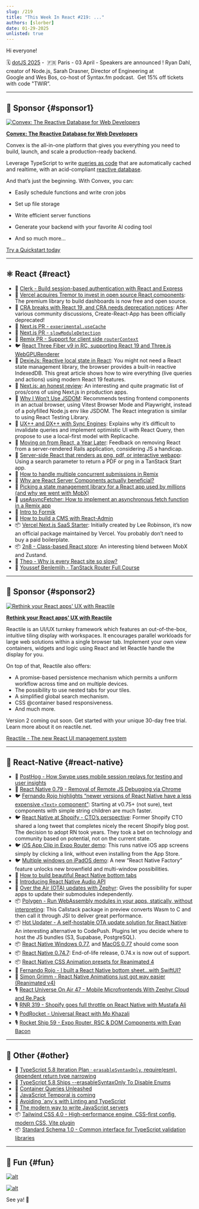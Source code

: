 ```yaml
---
slug: /219
title: "This Week In React #219: ..."
authors: [slorber]
date: 01-29-2025
unlisted: true
---
```


Hi everyone!

<Todo />

🗓️ [dotJS 2025](https://www.dotjs.io/?utm_source=thisweekinreact) -  🇫🇷 Paris - 03 April - Speakers are announced ! Ryan Dahl, creator of Node.js, Sarah Drasner, Director of Engineering at Google and Wes Bos, co-host of Syntax.fm podcast.  Get 15% off tickets with code "TWIR”.

<!-- truncate -->


<Support />

---

## 💸 Sponsor {#sponsor1}

[![Convex: The Reactive Database for Web Developers](/emails/issues/219/convexbanner.jpg)](https://convex.link/thisweek)

**[Convex: The Reactive Database for Web Developers](https://convex.link/thisweek)**

Convex is the all-in-one platform that gives you everything you need to build, launch, and scale a production-ready backend.

Leverage TypeScript to write [queries as code](https://docs.convex.dev/functions/query-functions/) that are automatically cached and realtime, with an acid-compliant [reactive database](https://docs.convex.dev/database).

And that’s just the beginning. With Convex, you can:

- Easily schedule functions and write cron jobs

- Set up file storage

- Write efficient server functions

- Generate your backend with your favorite AI coding tool

- And so much more…

[Try a Quickstart today](https://docs.convex.dev/quickstarts)

---

## ⚛️ React {#react}

- 💸 [Clerk - Build session-based authentication with React and Express](https://go.clerk.com/HRqsMAP)
- 📣 [Vercel acquires Tremor to invest in open source React components](https://vercel.com/blog/vercel-acquires-tremor): The premium library to build dashboards is now free and open source.
- 👀 [CRA breaks with React 19, and CRA needs deprecation notices](https://github.com/facebook/create-react-app/issues/17004): After various community discussions, Create-React-App has been officially deprecated\!
- 👀 [Next.js PR \- `experimental.useCache`](https://github.com/vercel/next.js/pull/75240)
- 👀 [Next.js PR \- `slowModuleDetection`](https://github.com/vercel/next.js/pull/75368)
- 👀 [Remix PR \- Support for client side `routerContext`](https://github.com/remix-run/react-router/pull/12515)
- 🐦 [React Three Fiber v9 in RC, supporting React 19 and Three.js WebGPURenderer](https://x.com/0xca0a/status/1882441755368563114)
- 📜 [DexieJs: Reactive local state in React](https://www.typeonce.dev/article/dexie-js-reactive-local-state-in-react): You might not need a React state management library, the browser provides a built-in reactive IndexedDB. This great article shows how to wire everything (live queries and actions) using modern React 19 features.
- 📜 [Next.js: an honest review](https://beeps.dev/blog/nextjs-an-honest-review): An interesting and quite pragmatic list of pros/cons of using Next.js in production apps.
- 📜 [Why I Won’t Use JSDOM](https://www.epicweb.dev/why-i-won-t-use-jsdom): Recommends testing frontend components in an actual browser, using Vitest Browser Mode and Playwright, instead of a polyfilled Node.js env like JSDOM. The React integration is similar to using React Testing Library.
- 📜 [UX++ and DX++ with Sync Engines](https://www.carlassmann.com/blog/improve-ux-dx-with-sync-engines): Explains why it’s difficult to invalidate queries and implement optimistic UI with React Query, then propose to use a local-first model with Replicache.
- 📜 [Moving on from React, a Year Later](https://kellysutton.com/2025/01/18/moving-on-from-react-a-year-later.html): Feedback on removing React from a server-rendered Rails application, considering JS a handicap.
- 📜 [Server-side React that renders as png, pdf, or interactive webapp](https://swizec.com/blog/server-side-react-that-renders-as-png-pdf-or-interactive-webapp/): Using a search parameter to return a PDF or png in a TanStack Start app.
- 📜 [How to handle multiple concurrent submissions in Remix](https://tigerabrodi.blog/how-to-handle-multiple-concurrent-submissions-in-remix)
- 📜 [Why are React Server Components actually beneficial?](https://tigerabrodi.blog/why-is-react-server-components-actually-beneficial-full-history)
- 📜 [Picking a state management library for a React app used by millions (and why we went with MobX)](https://www.photoroom.com/inside-photoroom/picking-a-state-management-library-why-we-went-with-mobx-)
- 📜 [useAsyncFetcher: How to implement an asynchronous fetch function in a Remix app](https://www.cerbos.dev/blog/useasyncfetcher-implement-asynchronous-fetch-in-remix)
- 📜 [Intro to Formik](https://playfulprogramming.com/posts/formik-intro)
- 📜 [How to build a CMS with React-Admin](https://marmelab.com/blog/2025/01/24/how-to-build-a-cms-with-react-admin.html)
- 📦 [Vercel Next.js SaaS Starter](https://github.com/nextjs/saas-starter): Initially created by Lee Robinson, it’s now an official package maintained by Vercel. You probably don’t need to buy a paid boilerplate.
- 📦 [2n8 \- Class-based React store](https://2n8.wstone.uk/): An interesting blend between MobX and Zustand.
- 🎥 [Theo \- Why is every React site so slow?](https://www.youtube.com/watch?v=INLq9RPAYUw)
- 🎥 [Youssef Benlemlih \- TanStack Router Full Course](https://www.youtube.com/watch?v=fpXOT8SNTpY)

<SubscribeFormEmbed placement="middle" />

---

## 💸 Sponsor {#sponsor2}

[![Rethink your React apps' UX with Reactile](/emails/issues/216/reactile.jpg)](https://www.reactile.net/?utm_source=ThisweekinReact)

**[Rethink your React apps' UX with Reactile](https://www.reactile.net/?utm_source=ThisweekinReact)**

Reactile is an UI/UX turnkey framework which features an out-of-the-box, intuitive tiling display with workspaces. It encourages parallel workloads for large web solutions within a single browser tab. Implement your own view containers, widgets and logic using React and let Reactile handle the display for you.

On top of that, Reactile also offers:

- A promise-based persistence mechanism which permits a uniform workflow across time and on multiple devices.
- The possibility to use nested tabs for your tiles.
- A simplified global search mechanism.
- CSS @container based responsiveness.
- And much more.

Version 2 coming out soon. Get started with your unique 30-day free trial. Learn more about it on reactile.net.

[Reactile - The new React UI management system](https://www.reactile.net/price?utm_source=ThisweekinReact)

---

## 📱 React-Native {#react-native}

- 💸 [PostHog - How Swype uses mobile session replays for testing and user insights](https://dub.link/twir-jan29)
- 📣 [React Native 0.79 \- Removal of Remote JS Debugging via Chrome](https://github.com/react-native-community/discussions-and-proposals/discussions/872)
- 🐦 [Fernando Rojo highlights “newer versions of React Native have a less expensive `<Text>` component”](https://x.com/FernandoTheRojo/status/1882111985661415556): Starting at v0.75+ (not sure), text components with simple string children are much faster.
- 🐦 [React Native at Shopify \- CTO’s perspective](https://x.com/jmwind/status/1882071857098080653): Former Shopify CTO shared a long tweet that completes nicely the recent Shopify blog post. The decision to adopt RN took years. They took a bet on technology and community based on potential, not on the current state.
- 🐦 [iOS App Clip in Expo Router demo](https://x.com/Baconbrix/status/1882141919574360421): This runs native iOS app screens simply by clicking a link, without even installing from the App Store.
- 🐦 [Multiple windows on iPadOS demo](https://x.com/o_kwasniewski/status/1882388170643272130): A new “React Native Factory” feature unlocks new brownfield and multi-window possibilities.
- 📜 [How to build beautiful React Native bottom tabs](https://expo.dev/blog/how-to-build-beautiful-react-native-bottom-tabs)
- 📜 [Introducing React Native Audio API](https://blog.swmansion.com/hello-react-native-audio-api-bb0f10347211)
- 📜 [Over the Air (OTA) updates with Zephyr](https://zephyr-cloud.io/blog/ota-with-zephyr): Gives the possibility for super apps to update their submodules independently.
- 📦 [Polygen \- Run WebAssembly modules in your apps, statically, without interpreting](https://github.com/callstackincubator/polygen): This Callstack package in preview converts Wasm to C and then call it through JSI to deliver great performance.
- 📦 [Hot Updater \- A self-hostable OTA update solution for React Native](https://github.com/gronxb/hot-updater): An interesting alternative to CodePush. Plugins let you decide where to host the JS bundles (S3, Supabase, PostgreSQL).
- 📦 [React Native Windows 0.77](https://github.com/microsoft/react-native-windows/releases/tag/react-native-windows_v0.77.0), and [MacOS 0.77](https://github.com/microsoft/react-native-macos/pull/2333) should come soon
- 📦 [React Native 0.74.7](https://github.com/facebook/react-native/releases/tag/v0.74.7): End-of-life release, 0.74.x is now out of support.
- 📦 [React Native CSS Animation presets for Reanimated 4](https://github.com/software-mansion-labs/react-native-css-animations)
- 🎥 [Fernando Rojo \- I built a React Native bottom sheet...with SwiftUI?](https://www.youtube.com/watch?v=TFEPTgGJ2iU)
- 🎥 [Simon Grimm \- React Native Animations just got way easier (Reanimated v4)](https://www.youtube.com/watch?v=QgCLSR9EbDc)
- 🎙️ [React Universe On Air 47 \- Mobile Microfrontends With Zephyr Cloud and Re.Pack](https://www.youtube.com/watch?v=9fHpEngW2lU)
- 🎙️ [RNR 319 \- Shopify goes full throttle on React Native with Mustafa Ali](https://www.reactnativeradio.com/episodes/rnr-319-shopify-goes-full-throttle-on-react-native-with-mustafa-ali)
- 🎙️ [PodRocket \- Universal React with Mo Khazali](https://podrocket.logrocket.com/universal-react-mo-khazali)
- 🎙️ [Rocket Ship 59 \- Expo Router, RSC & DOM Components with Evan Bacon](https://share.transistor.fm/s/df636b75)

---

## 🔀 Other {#other}

- 👀 [TypeScript 5.8 Iteration Plan · `erasableSyntaxOnly`, require(esm), dependent return type narrowing](https://github.com/microsoft/TypeScript/issues/61023)
- 📜 [TypeScript 5.8 Ships \--erasableSyntaxOnly To Disable Enums](https://www.totaltypescript.com/erasable-syntax-only)
- 📜 [Container Queries Unleashed](https://www.joshwcomeau.com/css/container-queries-unleashed/)
- 📜 [JavaScript Temporal is coming](https://developer.mozilla.org/en-US/blog/javascript-temporal-is-coming/)
- 📜 [Avoiding \`any\`s with Linting and TypeScript](https://typescript-eslint.io/blog/avoiding-anys/)
- 📜 [The modern way to write JavaScript servers](https://marvinh.dev/blog/modern-way-to-write-javascript-servers/)
- 📦 [Tailwind CSS 4.0 \- High-performance engine, CSS-first config, modern CSS, Vite plugin](https://tailwindcss.com/blog/tailwindcss-v4)
- 📦 [Standard Schema 1.0 \- Common interface for TypeScript validation libraries](https://standardschema.dev/)

---

## 🤭 Fun {#fun}

[![alt](/emails/issues/219/meme.jpg)](https://x.com/dcorbacho/status/1655443576195538946)

[![alt](/emails/issues/219/meme2.jpg)](https://x.com/thekitze/status/1883985586194706537)

See ya! 👋
